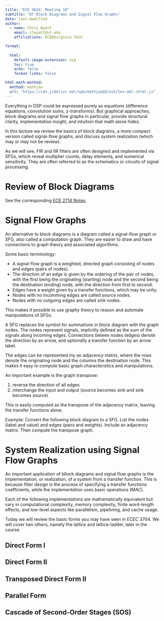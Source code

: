 ```yaml
---
title: "ECE 4624: Meeting 10"
subtitle: "DT Block Diagrams and Signal Flow Graphs"
date: last-modified
author:
  - name: Chris Wyatt
    email: clwyatt@vt.edu
    affiliations: ECE@Virginia Tech

format: 
    
  html:
    default-image-extension: svg
    toc: true
    echo: false
    format-links: false

html-math-method:
  method: mathjax
  url: "https://cdn.jsdelivr.net/npm/mathjax@3/es5/tex-mml-chtml.js"
---
```


Everything in DSP could be expressed purely as equations (difference equations, convolution sums, z-transforms). But graphical approaches, block diagrams and signal flow graphs in particular, provide structural clarity, implementation insight, and intuition that math alone hides.

In this lecture we review the basics of block diagrams, a more compact version called signal-flow graphs, and discuss system realization (which may or may not be review).

As we will see, FIR and IIR filters are often designed and implemented via SFGs, which reveal multiplier counts, delay elements, and numerical sensitivity. They are often referred to as the schematics or circuits of signal processing.

# Review of Block Diagrams

See the corresponding [ECE 2714 Notes](https://clwyatt.github.io/notes-2714/11-dt-block.html).

# Signal Flow Graphs

An alternative to block diagrams is a diagram called a signal-flow graph or SFG, also called a computation graph. They are easier to draw and have connections to graph theory and associated algorithms.

Some basic terminology:

* A signal-flow graph is a weighted, directed graph consisting of nodes and edges (pairs of nodes).
* The direction of an edge is given by the ordering of the pair of nodes, with the first being the originating (starting) node and the second being the destination (ending) node, with the direction from first to second.
* Edges have a weight given by a transfer functions, which may be unity.
* Nodes with no incomming edges are called source nodes.
* Nodes with no outgoing edges are called sink nodes.

This makes it possible to use graphy theory to reason and automate manipulations of SFGs.

A SFG replaces the symbol for summations in block diagram with the graph nodes. The nodes represent signals, implicitly defined as the sum of the signals along incoming edges. Connections beteen nodes (edges) denote the direction by an arrow, and optionally a transfer function by an arrow label.

The edges can be represented my an adjacency matrix, where the rows denote the originating node and the columns the destination node. This makes it easy to compute basic graph characteristics and manipulations.

An important example is the graph transpose:

1. reverse the direction of all edges
2. interchange the input and output (source becomes sink and sink becomes source)

This is easily computed as the transpose of the adjacency matrix, leaving the transfer functions alone.

Example: Convert the following block diagram to a SFG. List the nodes (label and value) and edges (pairs and weights). Include an adjacency matrix. Then compute the transpose graph.

# System Realization using Signal Flow Graphs

An important application of bllock diagrams and signal flow graphs is the implementation, or realization, of a system from a transfer function. This is because filter design is the process of specifying a transfer functions coefficients, while the implementation uses basic operations (MAC).

Each of the following implementations are mathematically equivalent but vary in computational complexity, memory complexity, finite word-length effects, and low-level aspects like parallelism, pipelining, and cache usage.

Today we will review the basic forms you may have seen in ECEC 3704. We will cover two others, namely the lattice and lattice-ladder, later in the course.

## Direct Form I

## Direct Form II

## Transposed Direct Form II

## Parallel Form

## Cascade of Second-Order Stages (SOS)




